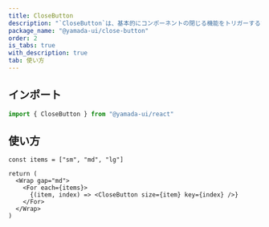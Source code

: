 ```yaml
---
title: CloseButton
description: "`CloseButton`は、基本的にコンポーネントの閉じる機能をトリガーするために使用するコンポーネントです。"
package_name: "@yamada-ui/close-button"
order: 2
is_tabs: true
with_description: true
tab: 使い方
---
```


## インポート

```ts
import { CloseButton } from "@yamada-ui/react"
```

## 使い方

```tsx functional=true
const items = ["sm", "md", "lg"]

return (
  <Wrap gap="md">
    <For each={items}>
      {(item, index) => <CloseButton size={item} key={index} />}
    </For>
  </Wrap>
)
```
